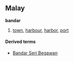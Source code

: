 ==Malay==
'''bandar'''

# [[town]], [[harbour]], [[harbor]], [[port]]

====Derived terms====
*[[Bandar Seri Begawan]]